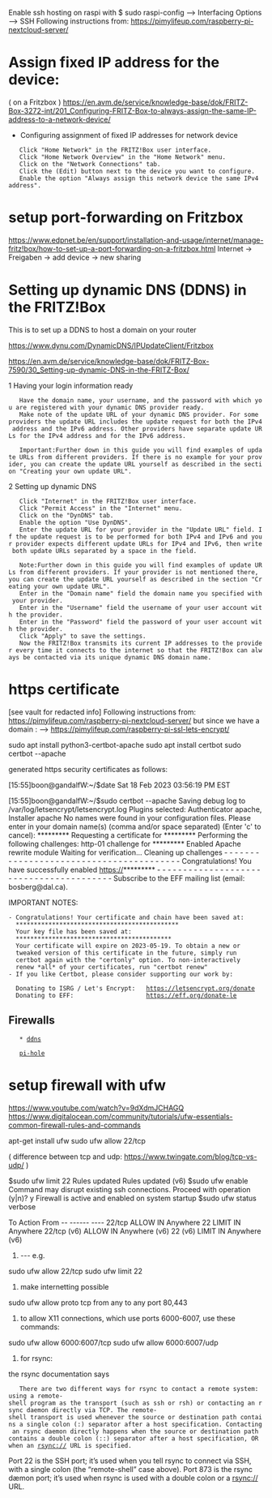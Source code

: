 Enable ssh hosting on raspi with $ sudo raspi-config  --> Interfacing Options --> SSH
Following instructions from: https://pimylifeup.com/raspberry-pi-nextcloud-server/

= Assign fixed IP address for the device: =
( on a Fritzbox )
https://en.avm.de/service/knowledge-base/dok/FRITZ-Box-3272-int/201_Configuring-FRITZ-Box-to-always-assign-the-same-IP-address-to-a-network-device/

*  Configuring assignment of fixed IP addresses for network device

    Click "Home Network" in the FRITZ!Box user interface.
    Click "Home Network Overview" in the "Home Network" menu.
    Click on the "Network Connections" tab.
    Click the (Edit) button next to the device you want to configure.
    Enable the option "Always assign this network device the same IPv4 address".

= setup port-forwarding on Fritzbox =

https://www.edpnet.be/en/support/installation-and-usage/internet/manage-fritz!box/how-to-set-up-a-port-forwarding-on-a-fritzbox.html
Internet -> Freigaben -> add device -> new sharing


= Setting up dynamic DNS (DDNS) in the FRITZ!Box =

This is to set up a DDNS to host a domain on your router

https://www.dynu.com/DynamicDNS/IPUpdateClient/Fritzbox

https://en.avm.de/service/knowledge-base/dok/FRITZ-Box-7590/30_Setting-up-dynamic-DNS-in-the-FRITZ-Box/


1 Having your login information ready

    Have the domain name, your username, and the password with which you are registered with your dynamic DNS provider ready.
    Make note of the update URL of your dynamic DNS provider. For some providers the update URL includes the update request for both the IPv4 address and the IPv6 address. Other providers have separate update URLs for the IPv4 address and for the IPv6 address.

    Important:Further down in this guide you will find examples of update URLs from different providers. If there is no example for your provider, you can create the update URL yourself as described in the section "Creating your own update URL".

2 Setting up dynamic DNS

    Click "Internet" in the FRITZ!Box user interface.
    Click "Permit Access" in the "Internet" menu.
    Click on the "DynDNS" tab.
    Enable the option "Use DynDNS".
    Enter the update URL for your provider in the "Update URL" field. If the update request is to be performed for both IPv4 and IPv6 and your provider expects different update URLs for IPv4 and IPv6, then write both update URLs separated by a space in the field.

    Note:Further down in this guide you will find examples of update URLs from different providers. If your provider is not mentioned there, you can create the update URL yourself as described in the section "Creating your own update URL".
    Enter in the "Domain name" field the domain name you specified with your provider.
    Enter in the "Username" field the username of your user account with the provider.
    Enter in the "Password" field the password of your user account with the provider.
    Click "Apply" to save the settings.
    Now the FRITZ!Box transmits its current IP addresses to the provider every time it connects to the internet so that the FRITZ!Box can always be contacted via its unique dynamic DNS domain name.


= https certificate =

[see vault for redacted info]
Following instructions from: https://pimylifeup.com/raspberry-pi-nextcloud-server/
but since we have a domain : --> https://pimylifeup.com/raspberry-pi-ssl-lets-encrypt/


sudo apt install python3-certbot-apache
sudo apt install certbot
sudo certbot --apache

generated https security certificates as follows:

[15:55]boon@gandalfW:~/$date
Sat 18 Feb 2023 03:56:19 PM EST

[15:55]boon@gandalfW:~/$sudo certbot --apache
Saving debug log to /var/log/letsencrypt/letsencrypt.log
Plugins selected: Authenticator apache, Installer apache
No names were found in your configuration files. Please enter in your domain
name(s) (comma and/or space separated)  (Enter 'c' to cancel): *********
Requesting a certificate for *********
Performing the following challenges:
http-01 challenge for *********
Enabled Apache rewrite module
Waiting for verification...
Cleaning up challenges
- - - - - - - - - - - - - - - - - - - - - - - - - - - - - - - - - - - - - - - -
Congratulations! You have successfully enabled https://*********
- - - - - - - - - - - - - - - - - - - - - - - - - - - - - - - - - - - - - - - -
Subscribe to the EFF mailing list (email: bosberg@dal.ca).

IMPORTANT NOTES:
 - Congratulations! Your certificate and chain have been saved at:
   *********************************************
   Your key file has been saved at:
   *******************************************
   Your certificate will expire on 2023-05-19. To obtain a new or
   tweaked version of this certificate in the future, simply run
   certbot again with the "certonly" option. To non-interactively
   renew *all* of your certificates, run "certbot renew"
 - If you like Certbot, please consider supporting our work by:

   Donating to ISRG / Let's Encrypt:   https://letsencrypt.org/donate
   Donating to EFF:                    https://eff.org/donate-le


== Firewalls  ==


    * [[hardware/DDNS|ddns]]

	[[https://pi-hole.net/|pi-hole]]



= setup firewall with ufw =

https://www.youtube.com/watch?v=9dXdmJCHAGQ
https://www.digitalocean.com/community/tutorials/ufw-essentials-common-firewall-rules-and-commands


apt-get install ufw
sudo ufw allow 22/tcp

( difference between tcp and udp: https://www.twingate.com/blog/tcp-vs-udp/  )

$sudo ufw limit 22
Rules updated
Rules updated (v6)
$sudo ufw enable
Command may disrupt existing ssh connections. Proceed with operation (y|n)? y
Firewall is active and enabled on system startup
$sudo ufw status verbose

To                         Action      From
--                         ------      ----
22/tcp                     ALLOW IN    Anywhere
22                         LIMIT IN    Anywhere
22/tcp (v6)                ALLOW IN    Anywhere (v6)
22 (v6)                    LIMIT IN    Anywhere (v6)


# --- e.g.

sudo ufw allow 22/tcp
sudo ufw limit 22

# make internetting possible
sudo ufw allow proto tcp from any to any port 80,443


# to allow X11 connections, which use ports 6000-6007, use these commands:

sudo ufw allow 6000:6007/tcp
sudo ufw allow 6000:6007/udp


# for rsync:

the rsync documentation says

    There are two different ways for rsync to contact a remote system: using a remote-shell program as the transport (such as ssh or rsh) or contacting an rsync daemon directly via TCP. The remote-shell transport is used whenever the source or destination path contains a single colon (:) separator after a host specification. Contacting an rsync daemon directly happens when the source or destination path contains a double colon (::) separator after a host specification, OR when an rsync:// URL is specified.

Port 22 is the SSH port; it’s used when you tell rsync to connect via SSH, with a single colon (the “remote-shell” case above). Port 873 is the rsync dæmon port; it’s used when rsync is used with a double colon or a rsync:// URL.



